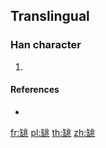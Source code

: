 {{character info/new}}
==Translingual==

===Han character===
{{Han char|rn=121|rad=缶|as=06|sn=12|four=|canj=OULMO}}

# {{defn|Han|sort=缶06}}

====References====
* {{Han ref|kx=0945.251|dkj=28145|hdz=52937.081|uh=7F40|ud=32576}}

[[fr:罀]]
[[pl:罀]]
[[th:罀]]
[[zh:罀]]
